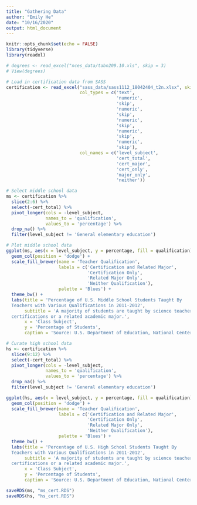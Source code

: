```yaml
---
title: "Gathering Data"
author: "Emily He"
date: "10/16/2020"
output: html_document
---
```


```r
knitr::opts_chunk$set(echo = FALSE)
library(tidyverse)
library(readxl)
```

```r
# degrees <- read_excel("nces_data/tabn209.10.xls", skip = 3)
# View(degrees)
```

```r

# Load in certification data from SASS
certification <- read_excel("sass_data/sass1112_18042404_t2n.xlsx", skip = 3,
                            col_types = c('text', 
                                          'numeric', 
                                          'skip',
                                          'numeric', 
                                          'skip', 
                                          'numeric', 
                                          'skip', 
                                          'numeric', 
                                          'skip', 
                                          'numeric', 
                                          'skip'),
                            col_names = c('level_subject', 
                                          'cert_total', 
                                          'cert_major', 
                                          'cert_only', 
                                          'major_only', 
                                          'neither'))

# Select middle school data
ms <- certification %>%
  slice(2:6) %>%
  select(-cert_total) %>%
  pivot_longer(cols = -level_subject, 
               names_to = 'qualification', 
               values_to = 'percentage') %>%
  drop_na() %>%
  filter(level_subject != 'General elementary education')

# Plot middle school data
ggplot(ms, aes(x = level_subject, y = percentage, fill = qualification)) + 
  geom_col(position = 'dodge') + 
  scale_fill_brewer(name = 'Teacher Qualification', 
                    labels = c('Certification and Related Major',
                               'Certification Only',
                               'Related Major Only', 
                               'Neither Qualification'),
                    palette = 'Blues') + 
  theme_bw() +
  labs(title = 'Percentage of U.S. Middle School Students Taught By 
  Teachers with Various Qualifications in 2011-2012',
       subtitle = 'A majority of students are taught by science teachers without state 
  certifications or a related academic major.',
       x = 'Class Subject',
       y = 'Percentage of Students',
       caption = 'Source: U.S. Department of Education, National Center for Education Statistics')

```
```r
# Curate high school data
hs <- certification %>%
  slice(9:12) %>%
  select(-cert_total) %>%
  pivot_longer(cols = -level_subject, 
               names_to = 'qualification', 
               values_to = 'percentage') %>%
  drop_na() %>%
  filter(level_subject != 'General elementary education')

ggplot(hs, aes(x = level_subject, y = percentage, fill = qualification)) + 
  geom_col(position = 'dodge') + 
  scale_fill_brewer(name = 'Teacher Qualification', 
                    labels = c('Certification and Related Major',
                               'Certification Only',
                               'Related Major Only', 
                               'Neither Qualification'),
                    palette = 'Blues') + 
  theme_bw() +
  labs(title = 'Percentage of U.S. High School Students Taught By 
  Teachers with Various Qualifications in 2011-2012',
       subtitle = 'A majority of students are taught by science teachers without state 
  certifications or a related academic major.',
       x = 'Class Subject',
       y = 'Percentage of Students',
       caption = 'Source: U.S. Department of Education, National Center for Education Statistics')
```

```r
saveRDS(ms, "ms_cert.RDS")
saveRDS(hs, "hs_cert.RDS")
```



